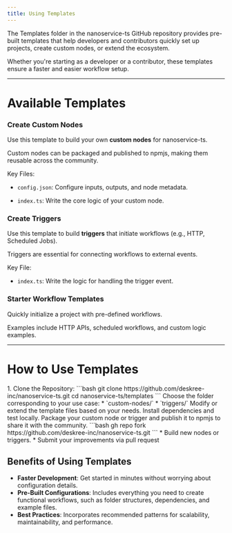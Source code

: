 ```yaml
---
title: Using Templates
---
```


The Templates folder in the nanoservice-ts GitHub repository provides pre-built templates that help developers and contributors quickly set up projects, create custom nodes, or extend the ecosystem.

Whether you're starting as a developer or a contributor, these templates ensure a faster and easier workflow setup.  

---

# Available Templates

### Create Custom Nodes

Use this template to build your own **custom nodes** for nanoservice-ts.

Custom nodes can be packaged and published to npmjs, making them reusable across the community.

Key Files:

* `config.json`: Configure inputs, outputs, and node metadata.

* `index.ts`: Write the core logic of your custom node.

### Create Triggers

Use this template to build **triggers** that initiate workflows (e.g., HTTP, Scheduled Jobs).

Triggers are essential for connecting workflows to external events.

Key File:

* `index.ts`: Write the logic for handling the trigger event.

### Starter Workflow Templates

Quickly initialize a project with pre-defined workflows.

Examples include HTTP APIs, scheduled workflows, and custom logic examples.

--- 

# How to Use Templates

<Tabs>
  <Tab title="For Developers">
    <Steps>
      <Step title="Clone the Repository">
        1. Clone the Repository:
        ```bash
        git clone https://github.com/deskree-inc/nanoservice-ts.git
        cd nanoservice-ts/templates
        ```
      </Step>
      <Step title="Pick a Template">
        Choose the folder corresponding to your use case:
        * `custom-nodes/`
        * `triggers/`
      </Step>
      <Step title="Extend the Project">
        Modify or extend the template files based on your needs. Install dependencies and test locally.
      </Step>
      <Step title="Publish to npm (optional)">
        Package your custom node or trigger and publish it to npmjs to share it with the community.
      </Step>
    </Steps>
  </Tab>
  <Tab title="For Contributors">
    <Steps>
        <Step title="Fork the repository">
          ```bash
          gh repo fork https://github.com/deskree-inc/nanoservice-ts.git
          ```
        </Step>
        <Step title="Use the templates to">
          * Build new nodes or triggers.
          * Submit your improvements via pull request
        </Step>
      </Steps>
  </Tab>
</Tabs>

## Benefits of Using Templates

- **Faster Development**: Get started in minutes without worrying about configuration details.
- **Pre-Built Configurations**: Includes everything you need to create functional workflows, such as folder structures, dependencies, and example files.
- **Best Practices**: Incorporates recommended patterns for scalability, maintainability, and performance.
